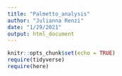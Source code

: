 ```yaml
---
title: "Palmetto_analysis"
author: "Julianna Renzi"
date: "1/29/2021"
output: html_document
---
```


```r
knitr::opts_chunk$set(echo = TRUE)
require(tidyverse)
require(here)
```

